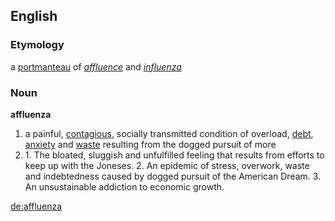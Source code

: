 ==English==
===Etymology===
a [[portmanteau]] of ''[[affluence]]'' and ''[[influenza]]''
===Noun===
'''affluenza'''
# a painful, [[contagious]], socially transmitted condition of overload, [[debt]], [[anxiety]] and [[waste]] resulting from the dogged pursuit of more
# 1. The bloated, sluggish and unfulfilled feeling that results from efforts to keep up with the Joneses. 2. An epidemic of stress, overwork, waste and indebtedness caused by dogged pursuit of the American Dream. 3. An unsustainable addiction to economic growth.

[[de:affluenza]]